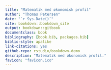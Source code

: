 ```yaml
--- 
title: "Matematik med økonomisk profil"
author: "Thomas Petersen"
date: "`r Sys.Date()`"
site: bookdown::bookdown_site
output: bookdown::gitbook
documentclass: book
bibliography: [book.bib, packages.bib]
biblio-style: apalike
link-citations: yes
github-repo: rstudio/bookdown-demo
description: "Matematik med økonomisk profil."
favicon: "favicon.ico"
---
```




# {-}



<!-- BEGIN SENTRY AJAX LOGIN FORM - version 3.1 (Beta Build A) - Member Login Code Copyright © Sentrylogin.com, Shawn, Co. https://www.sentrylogin.com -->



<!-- <META HTTP-EQUIV="CACHE-CONTROL" CONTENT="NO-CACHE"> -->
<!-- <META HTTP-EQUIV="PRAGMA" CONTENT="NO-CACHE"> -->
<!-- <style> -->
<!-- .handCursor { -->
<!-- cursor:pointer; -->
<!-- cursor:hand; -->
<!-- }  -->
<!-- #magicGroup form { -->
<!-- margin: 0; -->
<!-- padding: 0;  -->
<!-- } -->
<!-- #magicGroup A:link {text-decoration: none; color:black;} -->
<!-- #magicGroup A:visited {text-decoration: none; color:black;} -->
<!-- #magicGroup A:active {text-decoration: none; color:black;} -->
<!-- #magicGroup A:hover {text-decoration: none; color:black;} -->
<!-- .clearfix:after{ -->
<!--   content:".";display:block;height:0;clear:both;visibility:hidden; -->
<!-- } -->
<!--   .spacer0{clear:both; height:0px; margin:0px; padding:0px; line-height:0px; font-size:0px;} -->
<!--   .spacer{clear:both; height:1px; margin:0px; padding:0px; line-height:0px; font-size:0px;} -->
<!--   .spacer2{clear:both; height:2px; margin:0px; padding:0px; line-height:0px; font-size:0px;} -->
<!--   .spacer3{clear:both; height:3px; margin:0px; padding:0px; line-height:0px; font-size:0px;} -->
<!--   .spacer4{clear:both; height:4px; margin:0px; padding:0px; line-height:0px; font-size:0px;} -->
<!--   .spacer5{clear:both; height:5px; margin:0px; padding:0px; line-height:0px; font-size:0px;} -->
<!--   .spacer10{clear:both; height:10px; margin:0px; padding:0px; line-height:0px; font-size:0px;} -->
<!--   .spacer20{clear:both; height:20px; margin:0px; padding:0px; line-height:0px; font-size:0px;} -->
<!--   </style> -->
<!--   <script type="text/javascript" src="https://www.sentrylogin.com/sentry/scripts/Sentry_AJAX.js"></script> -->
<!--   <div id="Settings" ALIGNMENT="CENTER" MANNER="GROW" style="display:none;"></div> -->

<!--   <div id="Sentry_outermost" style="width:175px; position:relative;">  -->


<!--   <form name="Sentry_login_form" onsubmit="sentryLogin();"> -->
<!--   <div style="height:1px;"><a href="https://www.sentrylogin.com"><img src="https://www.sentrylogin.com/sentry/images/logo.gif" alt="Sentry Password Protection Member Login" width="2" height="1" border="0"></a></div> -->
<!--   <div id="TopBar" onclick="Sentry_onClick(this.id);" class="handCursor" style="width:175px; background-color:lightgrey; padding-top:2px; padding-bottom:2px; border-width:1px; border-style:none; border-color:LightGray; border-radius: 6px;"> -->
<!--   <div id="Sentry_label" style="text-align: right; font-family:sans-serif; font-size:12px; font-weight:bold; margin-bottom:3px;"><span id="Sentry_label_span" style="padding-right:10px; padding-left:5px;">Login eller opret klik her</span></div></div> -->
<!--   <div id="magicGroup" style="z-index: 10000; background-color:lightgrey; text-align:left; position:absolute; left: -9999px; width:175px; padding-top:15px; border-style:solid; border-color:LightGray; border-top-width:0px; border-right-width:1px; border-bottom-width:1px; border-left-width:1px; border-radius: 6px;"> -->
<!--   <div id="messages" style="display:none; padding-left:15px; padding-right:15px; padding-bottom:15px; font-family: Arial; font-size:12px; color: red;">.</div> -->
<!--   <div id="Sentry_emailDiv" style="width:146px; margin-left:15px;"><span style="text-align:left;">  -->
<!--   <input type="text" id="Sentry_email" style="padding-left: 3px; border-style:solid; border-width:1px; border-color:LightGray; border-radius: 6px; width:146px; height:24px;" onfocus="Sentry_onfocus(this.id);" onkeydown="Sentry_onkeydown(event, this.id);" onkeyup="Sentry_onkeyup(this.value, this.id, event);" onblur="Sentry_onblur(this.value, this.id);" value="E-mail"></span></div> -->
<!--   <div id="Sentry_passwordDiv" style="width:146px; margin-left:15px; margin-top:2px;"><span style="text-align:left;">  -->
<!--   <input type="text" id="Sentry_password" style=" padding-left: 3px; border-style:solid; border-width:1px; border-color:LightGray; border-radius: 6px; width:146px; height:24px;" onfocus="Sentry_onfocus(this.id);" onkeydown="Sentry_onkeydown(event, this.id);" onkeyup="Sentry_onkeyup(this.value, this.id, event);" onblur="Sentry_onblur(this.value, this.id);" value="Password"></span> </div> -->
<!--   <div id="Sentry_HIDpasswordDiv" style="width:146px; display: none; margin-left:15px; margin-top:2px;"><span style="text-align:left;"> -->
<!--   <input type="password" id="Sentry_HIDpassword" style=" padding-left: 3px; border-style:solid; border-width:1px; border-color:LightGray; border-radius: 6px; width:146px; height:24px;" onfocus="Sentry_onfocus(this.id);" onkeydown="Sentry_onkeydown(event, this.id);" onkeyup="Sentry_onkeyup(this.value, this.id, event);" onblur="Sentry_onblur(this.value, this.id);"></span></div> -->
<!--   <div id="unHideDiv" style="margin-bottom:5px; font-family:Arial; font-size:10px;"><span id="forgotSpan" onclick="Sentry_onClick(this.id);" style="vertical-align:top; margin-left:15px; font-family:Arial; font-size:10px; color:gray;" class="handCursor">Glemt?</span>  -->
<!--   <input type="checkbox" id="unHide" style="height:12px; width:10px; margin:4px; display:none;" value="1"> -->
<!--   <span id="unHideSpan" style="width:25px; vertical-align:top; font-family: Arial;font-size:10px; color:gray; margin-left:78px;" onclick="Sentry_onClick(this.id);" class="handCursor" title="Do not reveal password in public">Vis</span></div> -->
<!--   <div id="buttonDiv" style="float:left; width:45px; margin-left:15px;">  -->

<!--   <button type="button" onclick="sentryLogin();" style="height:25px; padding:2; width:60px; font-family:Arial; font-size:11px;" id="Sentry_button">klik</button></div> -->
<!--   <div id="psistDiv" style="float:left; width:98px; text-align:right; margin-top:10px; margin-right:15px;">  -->
<!--   <input id="psist" type="checkbox" value="1" style="height:10px; width:10px; margin:0; margin-bottom:2px; margin-right:2px;" class="handCursor" title="Do not use when in public" onclick="Sentry_onClick(this.id);"> -->
<!--   <span id="psistSpan" style="font-family: Arial;font-size:10px; color:gray;" onclick="Sentry_onClick(this.id);" class="handCursor" title="Do not use when in public">Husk mig</span></div> -->
<!--   <div class="spacer0"> </div> -->
<!--   <div class="spacer10"> </div> -->
<!--   <div id="goInside" style="font-family: Arial;font-size:12px; text-align: right; margin-top:10px; margin-right:15px; margin-bottom:5px; margin-left:15px; display:none;"><span id="goInsideSpan" class="handCursor" style="font-weight:bold;">.</span></div> -->
<!--   <div id="myProfile" onclick="Sentry_onClick(this.id);" style="font-family: Arial;font-size:12px; font-weight:bold; text-align: right; margin-top:2px; margin-right:15px; margin-left:15px;" class="handCursor">Min profil</div> -->
<!--   <div id="Tilmeld" style="font-family: Arial;font-size:12px; font-weight:bold; text-align: right; margin-top:2px; margin-right:15px; margin-bottom:5px; margin-left:15px;"><a href="https://www.sentrylogin.com/sentry/member_signup_list.asp?Site_ID=22367" title="Click to Subscribe Now">Opret</a> </div> -->
<!--   <div id="logOut" style="font-family: Arial;font-size:12px; font-weight:bold; text-align: right; margin-top:2px; margin-right:15px; margin-bottom:5px; margin-left:15px; display:none;"><span class="handCursor" onClick="LogOut();">Log Out</span></div> -->
<!--   <div class="spacer0"> </div> -->
<!--   <div id="xbox" style="margin-top:12px;"><img id="xout" onclick="Sentry_onClick(this.id);" src="https://www.sentrylogin.com/sentry/images/x.png" style="margin:2px; margin-right:9px;" class="handCursor"></div> -->
<!--   <div class="spacer5"> </div> -->
<!--   </div> -->
<!--   <input id="Sentry_ID" type="hidden" value="22367"> -->
<!--   <input id="univ" type="hidden" value="1"> -->
<!--   <div id="Sentry_noJSLogin" style="width:175px; background-color:white;"><span style="color:red; font-family: Arial;font-size:12px; font-weight:bold;">Javascript Required</span></div> -->
<!--   </form> -->
<!--   </div> -->
<!--   <div id="Sentry_loggingIn" style="width:175px; display:none;"> -->
<!--   <img src="https://www.sentrylogin.com/sentry/images/wait_animated_sentry.gif"> -->
<!--   </div> -->
<!--   <div id="Sentry_In" style="display:none;">For testing. -->
<!--   </div> -->
<!--   <script language="JavaScript" type="text/JavaScript">initializeSentry();  -->
<!--   </script> -->
<!--   <noscript>You must have JavaScript enabled in order to log in.</noscript> -->

  
  
  
  <!-- END SENTRY AJAX LOGIN FORM -->
  


  
